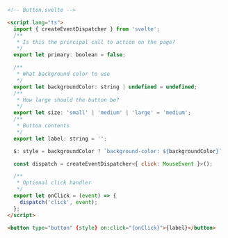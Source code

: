 ```html
<!-- Button.svelte -->

<script lang="ts">
  import { createEventDispatcher } from 'svelte';
  /**
   * Is this the principal call to action on the page?
   */
  export let primary: boolean = false;

  /**
   * What background color to use
   */
  export let backgroundColor: string | undefined = undefined;
  /**
   * How large should the button be?
   */
  export let size: 'small' | 'medium' | 'large' = 'medium';
  /**
   * Button contents
   */
  export let label: string = '';

  $: style = backgroundColor ? `background-color: ${backgroundColor}` : '';

  const dispatch = createEventDispatcher<{ click: MouseEvent }>();

  /**
   * Optional click handler
   */
  export let onClick = (event) => {
    dispatch('click', event);
  };
</script>

<button type="button" {style} on:click="{onClick}">{label}</button>
```
